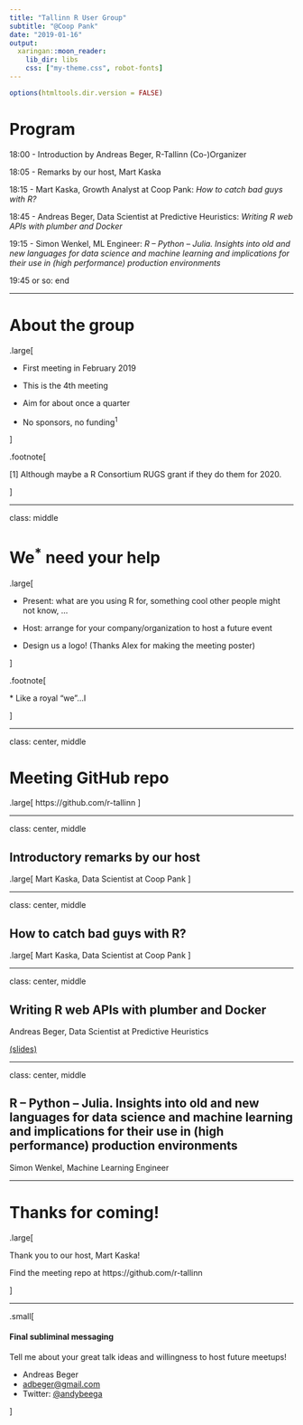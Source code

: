 ```yaml
---
title: "Tallinn R User Group"
subtitle: "@Coop Pank"
date: "2019-01-16"
output:
  xaringan::moon_reader:
    lib_dir: libs
    css: ["my-theme.css", robot-fonts]
---
```


```r
options(htmltools.dir.version = FALSE)
```

# Program

18:00 - Introduction by Andreas Beger, R-Tallinn (Co-)Organizer

18:05 - Remarks by our host, Mart Kaska

18:15 - Mart Kaska, Growth Analyst at Coop Pank: *How to catch bad guys with R?*

18:45 - Andreas Beger, Data Scientist at Predictive Heuristics: *Writing R web APIs with plumber and Docker*

19:15 - Simon Wenkel, ML Engineer: *R – Python – Julia. Insights into old and new languages for data science and machine learning and implications for their use in (high performance) production environments*

19:45 or so: end

---

# About the group

.large[

- First meeting in February 2019

- This is the 4th meeting

- Aim for about once a quarter

- No sponsors, no funding<sup>1</sup>

]

.footnote[

[1] Although maybe a R Consortium RUGS grant if they do them for 2020. 

]

---

class: middle

# We<sup>*</sup> need your help

.large[

- Present: what are you using R for, something cool other people might not know, ...

- Host: arrange for your company/organization to host a future event

- Design us a logo! (Thanks Alex for making the meeting poster)

]

.footnote[

\* Like a royal "we"...I

]

---

class: center, middle

# Meeting GitHub repo

.large[ https://github.com/r-tallinn ]

---

class: center, middle

## Introductory remarks by our host

.large[ Mart Kaska, Data Scientist at Coop Pank ]

---

class: center, middle

## How to catch bad guys with R?

.large[ Mart Kaska, Data Scientist at Coop Pank ]

---

class: center, middle

## Writing R web APIs with plumber and Docker

Andreas Beger, Data Scientist at Predictive Heuristics

[(slides)](https://r-tallinn.github.io/2020-01-coop-pank/plumber-docker)

---

class: center, middle

## R – Python – Julia. Insights into old and new languages for data science and machine learning and implications for their use in (high performance) production environments

Simon Wenkel, Machine Learning Engineer

---

# Thanks for coming!

.large[

Thank you to our host, Mart Kaska!

Find the meeting repo at https://github.com/r-tallinn

]

***

.small[

#### Final subliminal messaging

Tell me about your great talk ideas and willingness to host future meetups!

- Andreas Beger
- [adbeger@gmail.com](mailto:adbeger+rtallinn@gmail.com)
- Twitter: [@andybeega](https://twitter.com/andybeega)

]


